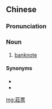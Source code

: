 ==Chinese==
{{zh-forms|s=庄票}}

===Pronunciation===
{{zh-pron
|m=zhuāngpiào
|cat=n
}}

===Noun===
{{zh-noun}}

# [[banknote]] {{gloss|paper currency}}

====Synonyms====
* {{zh-l|紙幣}}
* {{zh-l|鈔票}}

{{zh-cat|Money}}

[[mg:莊票]]